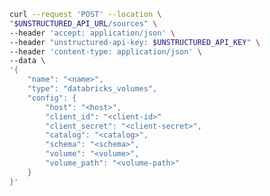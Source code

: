 ```bash curl
curl --request 'POST' --location \
"$UNSTRUCTURED_API_URL/sources" \
--header 'accept: application/json' \
--header "unstructured-api-key: $UNSTRUCTURED_API_KEY" \
--header 'content-type: application/json' \
--data \
'{
    "name": "<name>",
    "type": "databricks_volumes",
    "config": {
        "host": "<host>",
        "client_id": "<client-id>"
        "client_secret": "<client-secret>",
        "catalog": "<catalog>",
        "schema": "<schema>",
        "volume": "<volume>",
        "volume_path": "<volume-path>"
    }
}'
```